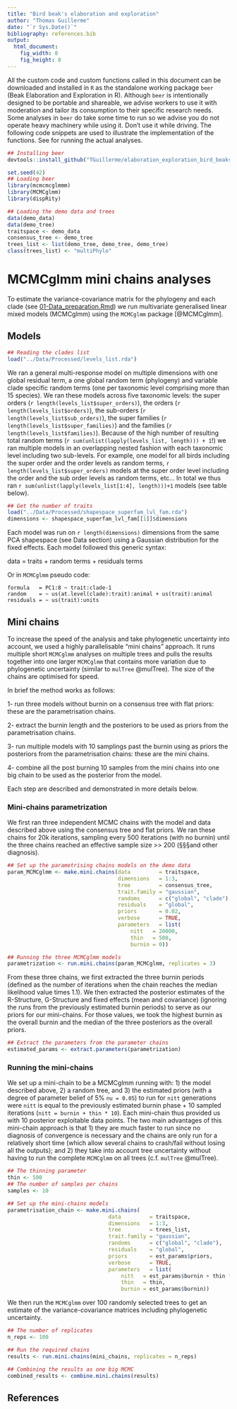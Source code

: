 ```yaml
---
title: "Bird beak's elaboration and exploration"
author: "Thomas Guillerme"
date: "`r Sys.Date()`"
bibliography: references.bib
output:
  html_document:
    fig_width: 8
    fig_height: 8
---
```


All the custom code and custom functions called in this document can be downloaded and installed in `R` as the standalone working package `beer` (Beak Elaboration and Exploration in R).
Although `beer` is intentionally designed to be portable and shareable, we advise workers to use it with moderation and tailor its consumption to their specific research needs.
Some analyses in `beer` do take some time to run so we advise you do not operate heavy machinery while using it.
Don't use it while driving.
The following code snippets are used to illustrate the implementation of the functions.
See <!-- §§§run_replicates_script --> for running the actual analyses.


```r
## Installing beer
devtools::install_github("TGuillerme/elaboration_exploration_bird_beaks/beer")
```

```r
set.seed(42)
## Loading beer
library(mcmcmcglmmm)
library(MCMCglmm)
library(dispRity)

## Loading the demo data and trees
data(demo_data)
data(demo_tree)
traitspace <- demo_data
consensus_tree <- demo_tree
trees_list <- list(demo_tree, demo_tree, demo_tree)
class(trees_list) <- "multiPhylo"
```

# MCMCglmm mini chains analyses

To estimate the variance-covariance matrix for the phylogeny and each clade (see [01-Data_preparation.Rmd](01-Data_preparation.Rmd)) we run multivariate generalised linear mixed models (MCMCglmm) using the `MCMCglmm` package [@MCMCglmm].

## Models


```r
## Reading the clades list
load("../Data/Processed/levels_list.rda")
```

We ran a general multi-response model on multiple dimensions with one global residual term, a one global random term (phylogeny) and variable clade specific random terms (one per taxonomic level comprising more than 15 species).
We ran these models across five taxonomic levels: the super orders (`r length(levels_list$super_orders)`), the orders (`r length(levels_list$orders)`), the sub-orders (`r length(levels_list$sub_orders)`), the super families (`r length(levels_list$super_families)`) and the families (`r length(levels_list$families)`).
Because of the high number of resulting total random terms (`r sum(unlist(lapply(levels_list, length))) + 1`!) we ran multiple models in an overlapping nested fashion with each taxonomic level including two sub-levels.
For example, one model for all birds including the super order and the order levels as random terms, `r length(levels_list$super_orders)` models at the super order level including the order and the sub order levels as random terms, etc...
In total we thus ran `r sum(unlist(lapply(levels_list[1:4], length)))+1` models (see table below).


```r
## Get the number of traits
load("../Data/Processed/shapespace_superfam_lvl_fam.rda")
dimensions <- shapespace_superfam_lvl_fam[[1]]$dimensions
```

Each model was run on `r length(dimensions)` dimensions from the same PCA shapespace (see Data section) <!-- TG:TODO --> using a Gaussian distribution for the fixed effects.
Each model followed this generic syntax:

data = traits + random terms + residuals terms

Or in `MCMCglmm` pseudo code:

```
formula   = PC1:8 ~ trait:clade-1
random    = ~ us(at.level(clade):trait):animal + us(trait):animal
residuals = ~ us(trait):units
```
<!-- TG:TODO: explain that much better) -->

## Mini chains

To increase the speed of the analysis and take phylogenetic uncertainty into account, we used a highly parallelisable "mini chains" approach.
It runs multiple short `MCMCglmm` analyses on multiple trees and pulls the results together into one larger `MCMCglmm` that contains more variation due to phylogenetic uncertainty (similar to `mulTree` @mulTree).
The size of the chains are optimised for speed.

In brief the method works as follows:
 
 1- run three models without burnin on a consensus tree with flat priors: these are the parametrisation chains.
 
 2- extract the burnin length and the posteriors to be used as priors from the parametrisation chains.
 
 3- run multiple models with 10 samplings past the burnin using as priors the posteriors from the parametrisation chains: these are the mini chains.
 
 4- combine all the post burning 10 samples from the mini chains into one big chain to be used as the posterior from the model.

Each step are described and demonstrated in more details below.

### Mini-chains parametrization

We first ran three independent MCMC chains with the model and data described above using the consensus tree and flat priors.
We ran these chains for 20k iterations, sampling every 500 iterations (with no burnin) until the three chains reached an effective sample size >> 200 (§§§and other diagnosis). 
<!-- TG: TODO! -->
 
```r
## Set up the parametrising chains models on the demo data
param_MCMCglmm <- make.mini.chains(data         = traitspace,
                                   dimensions   = 1:3,
                                   tree         = consensus_tree,
                                   trait.family = "gaussian",
                                   randoms      = c("global", "clade"),
                                   residuals    = "global",
                                   priors       = 0.02,
                                   verbose      = TRUE,
                                   parameters   = list(
                                       nitt   = 20000,
                                       thin   = 500,
                                       burnin = 0))

## Running the three MCMCglmm models
parametrization <- run.mini.chains(param_MCMCglmm, replicates = 3)
```

From these three chains, we first extracted the three burnin periods (defined as the number of iterations when the chain reaches the median likelihood value times 1.1).
We then extracted the posterior estimates of the R-Structure, G-Structure and fixed effects (mean and covariance) (ignoring the runs from the previously estimated burnin periods) to serve as our priors for our mini-chains. 
For those values, we took the highest burnin as the overall burnin and the median of the three posteriors as the overall priors.

```r
## Extract the parameters from the parameter chains
estimated_params <- extract.parameters(parametrization)
```

### Running the mini-chains

We set up a mini-chain to be a MCMCglmm running with:
  1) the model described above,
  2) a random tree, and
  3) the estimated priors (with a degree of parameter belief of 5% `nu = 0.05`) to run for `nitt` generations were `nitt` is equal to the previously estimated burnin phase + 10 sampled iterations (`nitt = burnin + thin * 10`).
Each mini-chain thus provided us with 10 posterior exploitable data points.
The two main advantages of this mini-chain approach is that
  1) they are much faster to run since no diagnosis of convergence is necessary and the chains are only run for a relatively short time (which allow several chains to crash/fail without losing all the outputs); and
  2) they take into account tree uncertainty without having to run the complete `MCMCglmm` on all trees (c.f. `mulTree` @mulTree).


```r

## The thinning parameter
thin <- 500
## The number of samples per chains
samples <- 10

## Set up the mini-chains models
parametrisation_chain <- make.mini.chains(
                                data         = traitspace,
                                dimensions   = 1:3,
                                tree         = trees_list,
                                trait.family = "gaussian",
                                randoms      = c("global", "clade"),
                                residuals    = "global",
                                priors       = est_params$priors,
                                verbose      = TRUE,
                                parameters   = list(
                                    nitt   = est_params$burnin + thin * samples,
                                    thin   = thin,
                                    burnin = est_params$burnin))
```

We then run the `MCMCglmm` over 100 randomly selected trees to get an estimate of the variance-covariance matrices including phylogenetic uncertainty.

```r
## The number of replicates
n_reps <- 100

## Run the required chains
results <- run.mini.chains(mini_chains, replicates = n_reps)

## Combining the results as one big MCMC
combined_results <- combine.mini.chains(results)
```



<!-- 

#### Number of runs optimisation (TO BE DEVELOPED?)

```r
## Function for running one mini chain on a random tree (and saving the results)
fun.mini.chains <- function() {
    run.mini.chains(mini_chains, replicates = 1, path = "../Data/Processed/MCMC/", file.name = "mini.chains")
}
```

To make sure we reached consistent results, we run the set of N mini-chains were N was determined using the following variance optimisation algorithm.
 
 * 1. run an initial $N = 20$ chains;
 * 2. estimate the $V_{1}$, the pooled variances for each parameters in the chain (V1 is a vector of length §§§);
 * 3. update N to N = N * 1.05 and run an additional 5% chains;
 * 4. estimate $V_{2}$, the pooled variances for each parameters in the chain;
 * 5. calculate $\Delta_V$, the absolute change between $V_{1}$ and $V_{2}$ as ($\sqrt{(\frac{V_{1}}/{V_{2}} - 1)^{2}}$).
 * 6. If $\Delta_V < 0.05$ (meaning an increase of 5% of the replicates resulted in an increase of the parameters of less than 5%), the desired number of mini-chains is reached. Else, set $V_{1} = V_{2}$ and repeat from step 3.


```r
## The summary function

```


After reaching the desired $N$ chains, we pulled all the posterior estimates together back into a "standard" big MCMCglmm with a posterior distribution including the effective results and the phylogenetic uncertainty.

-->

## References
